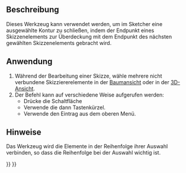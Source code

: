 <languages/>

{{Docnav/de
|
|
|[[Sketcher_Workbench/de|Sketcher]]
|IconL=
|IconR=
|IconC=Workbench_Sketcher.svg
}}

{{VeryImportantMessage|Dieses Werkzeug ist veraltet, und ist in zukünftigen Versionen nicht mehr enthalten {{VersionPlus/de|0.21}}. Stattdessen kann [[Sketcher_ValidateSketch/de|Sketcher SkizzeÜberprüfen]] verwendet werden.}}

{{GuiCommand/de
|Name=Sketcher CloseShape
|Name/de=Sketcher KonturSchließen
|MenuLocation=Sketch → Skizzen-Werkzeuge → Kontur schließen
|Workbenches=[[Sketcher_Workbench|Sketcher]]
|Shortcut={{KEY|Z}} {{KEY|W}}
|Version=0.15
}}

<span id="Description"></span>
==Beschreibung==

Dieses Werkzeug kann verwendet werden, um im Sketcher eine ausgewählte Kontur zu schließen, indem der Endpunkt eines Skizzenelements zur Überdeckung mit dem Endpunkt des nächsten gewählten Skizzenelements gebracht wird.

<span id="Usage"></span>
==Anwendung==

# Während der Bearbeitung einer Skizze, wähle mehrere nicht verbundene Skizziererelemente in der [[Tree_view/de|Baumansicht]] oder in der [[3D_view/de|3D-Ansicht]].
# Der Befehl kann auf verschiedene Weise aufgerufen werden:
#* Drücke die {{Button|[[File:Sketcher_CloseShape.svg|16px]] [[Sketcher_CloseShape/de|Form schließen]]}} Schaltfläche
#* Verwende die {{KEY|Z}} dann {{KEY|W}} Tastenkürzel.
#* Verwende den Eintrag {{MenuCommand|Skizzierer→ Skizzierwerkzeuge → [[File:Sketcher_CloseShape.svg|16px]]  Form schließen}} aus dem oberen Menü.

<span id="Notes"></span>
==Hinweise==

Das Werkzeug wird die Elemente in der Reihenfolge ihrer Auswahl verbinden, so dass die Reihenfolge bei der Auswahl wichtig ist.


{{Docnav/de
|
|
|[[Sketcher_Workbench/de|Sketcher]]
|IconL=
|IconR=
|IconC=Workbench_Sketcher.svg
}}

{{Sketcher_Tools_navi{{#translation:}}}}
{{Userdocnavi{{#translation:}}}}